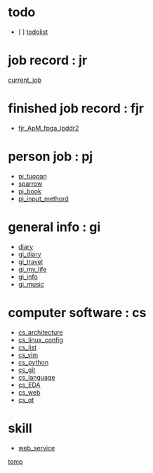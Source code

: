 = todo =
* [ ] [[todolist]]

= job record : jr =
[[current_job]]
= finished job record : fjr =
* [[fjr_ApM_fpga_lpddr2]]
= person job : pj =
* [[pj_tuopan]]
* [[pj_maque|sparrow]]
* [[pj_book]]
* [[pj_input_methord]]
= general info : gi =
* [[diary/diary|diary]]
* [[gi_diary]]
* [[gi_travel]]
* [[gi_my_life]]
* [[gi_info]]
* [[gi_music]]
= computer software : cs =
* [[cs_architecture]]
* [[cs_linux_config]]
* [[cs_list]]
* [[cs_vim]]
* [[cs_python]]
* [[cs_git]]
* [[cs_language]]
* [[cs_EDA]]
* [[cs_web]]
* [[cs_qt]]
= skill =
* [[web_service]]
[[temp]]
